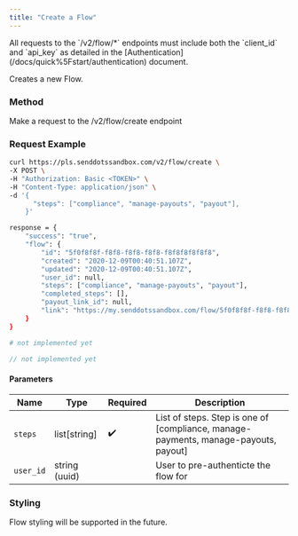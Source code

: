 ```yaml
---
title: "Create a Flow"
---
```


<Note>
  All requests to the `/v2/flow/*` endpoints must include both the `client_id`
  and `api_key` as detailed in the
  [Authentication](/docs/quick%5Fstart/authentication) document.
</Note>

Creates a new Flow.

### Method

Make a request to the /v2/flow/create endpoint

### Request Example

<CodeGroup>

```bash cURL
curl https://pls.senddotssandbox.com/v2/flow/create \
-X POST \
-H "Authorization: Basic <TOKEN>" \
-H "Content-Type: application/json" \
-d '{
      "steps": ["compliance", "manage-payouts", "payout"],
    }'

response = {
    "success": "true",
    "flow": {
        "id": "5f0f8f8f-f8f8-f8f8-f8f8-f8f8f8f8f8f8",
        "created": "2020-12-09T00:40:51.107Z",
        "updated": "2020-12-09T00:40:51.107Z",
        "user_id": null,
        "steps": ["compliance", "manage-payouts", "payout"],
        "completed_steps": [],
        "payout_link_id": null,
        "link": "https://my.senddotssandbox.com/flow/5f0f8f8f-f8f8-f8f8-f8f8-f8f8f8f8f8f8"
    }
}
```

```python Python
# not implemented yet
```

```javascript NodeJS
// not implemented yet
```

</CodeGroup>

#### Parameters

| Name      | Type           | Required | Description                                                                           |
| --------- | -------------- | -------- | ------------------------------------------------------------------------------------- |
| `steps`   | list\[string\] | ✔️       | List of steps. Step is one of \[compliance, manage-payments, manage-payouts, payout\] |
| `user_id` | string (uuid)  |          | User to pre-authenticte the flow for                                                  |

### Styling

Flow styling will be supported in the future.
